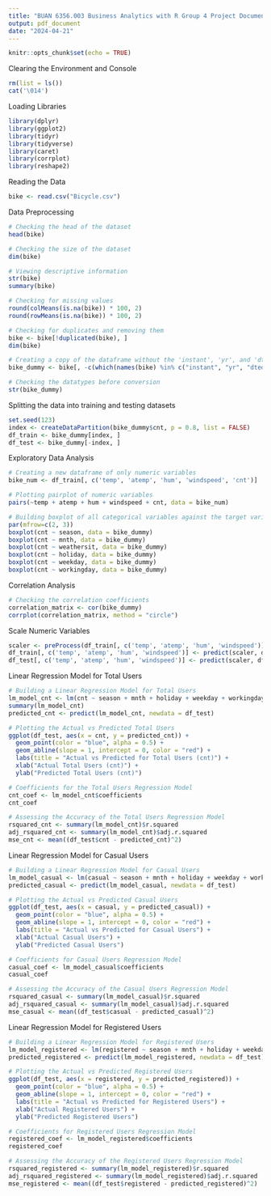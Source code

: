 ---
title: "BUAN 6356.003 Business Analytics with R Group 4 Project Document"
output: pdf_document
date: "2024-04-21"
---

```{r setup, include=FALSE}
knitr::opts_chunk$set(echo = TRUE)
```

Clearing the Environment and Console
```{r}
rm(list = ls())
cat('\014')
```

Loading Libraries
```{r}
library(dplyr)
library(ggplot2)
library(tidyr)
library(tidyverse)
library(caret)
library(corrplot)
library(reshape2)
```

Reading the Data
```{r}
bike <- read.csv("Bicycle.csv")
```

Data Preprocessing
```{r}
# Checking the head of the dataset
head(bike)

# Checking the size of the dataset
dim(bike)

# Viewing descriptive information
str(bike)
summary(bike)

# Checking for missing values
round(colMeans(is.na(bike)) * 100, 2)
round(rowMeans(is.na(bike)) * 100, 2)

# Checking for duplicates and removing them
bike <- bike[!duplicated(bike), ]
dim(bike)

# Creating a copy of the dataframe without the 'instant', 'yr', and 'dteday' columns
bike_dummy <- bike[, -c(which(names(bike) %in% c("instant", "yr", "dteday")))]

# Checking the datatypes before conversion
str(bike_dummy)
```

Splitting the data into training and testing datasets
```{r}
set.seed(123)
index <- createDataPartition(bike_dummy$cnt, p = 0.8, list = FALSE)
df_train <- bike_dummy[index, ]
df_test <- bike_dummy[-index, ]
```

Exploratory Data Analysis
```{r}
# Creating a new dataframe of only numeric variables
bike_num <- df_train[, c('temp', 'atemp', 'hum', 'windspeed', 'cnt')]

# Plotting pairplot of numeric variables
pairs(~temp + atemp + hum + windspeed + cnt, data = bike_num)

# Building boxplot of all categorical variables against the target variable 'cnt'
par(mfrow=c(2, 3))
boxplot(cnt ~ season, data = bike_dummy)
boxplot(cnt ~ mnth, data = bike_dummy)
boxplot(cnt ~ weathersit, data = bike_dummy)
boxplot(cnt ~ holiday, data = bike_dummy)
boxplot(cnt ~ weekday, data = bike_dummy)
boxplot(cnt ~ workingday, data = bike_dummy)
```

Correlation Analysis
```{r}
# Checking the correlation coefficients
correlation_matrix <- cor(bike_dummy)
corrplot(correlation_matrix, method = "circle")
```

Scale Numeric Variables
```{r}
scaler <- preProcess(df_train[, c('temp', 'atemp', 'hum', 'windspeed')], method = c("center", "scale"))
df_train[, c('temp', 'atemp', 'hum', 'windspeed')] <- predict(scaler, df_train[, c('temp', 'atemp', 'hum', 'windspeed')])
df_test[, c('temp', 'atemp', 'hum', 'windspeed')] <- predict(scaler, df_test[, c('temp', 'atemp', 'hum', 'windspeed')])
```

Linear Regression Model for Total Users
```{r}
# Building a Linear Regression Model for Total Users
lm_model_cnt <- lm(cnt ~ season + mnth + holiday + weekday + workingday + weathersit + temp + atemp + hum + windspeed, data=df_train)
summary(lm_model_cnt)
predicted_cnt <- predict(lm_model_cnt, newdata = df_test)

# Plotting the Actual vs Predicted Total Users
ggplot(df_test, aes(x = cnt, y = predicted_cnt)) +
  geom_point(color = "blue", alpha = 0.5) +
  geom_abline(slope = 1, intercept = 0, color = "red") +
  labs(title = "Actual vs Predicted for Total Users (cnt)") +
  xlab("Actual Total Users (cnt)") +
  ylab("Predicted Total Users (cnt)")

# Coefficients for the Total Users Regression Model
cnt_coef <- lm_model_cnt$coefficients
cnt_coef

# Assessing the Accuracy of the Total Users Regression Model
rsquared_cnt <- summary(lm_model_cnt)$r.squared
adj_rsquared_cnt <- summary(lm_model_cnt)$adj.r.squared
mse_cnt <- mean((df_test$cnt - predicted_cnt)^2)
```

Linear Regression Model for Casual Users
```{r}
# Building a Linear Regression Model for Casual Users
lm_model_casual <- lm(casual ~ season + mnth + holiday + weekday + workingday + weathersit + temp + atemp + hum + windspeed, data=df_train)
predicted_casual <- predict(lm_model_casual, newdata = df_test)

# Plotting the Actual vs Predicted Casual Users
ggplot(df_test, aes(x = casual, y = predicted_casual)) +
  geom_point(color = "blue", alpha = 0.5) +
  geom_abline(slope = 1, intercept = 0, color = "red") +
  labs(title = "Actual vs Predicted for Casual Users") +
  xlab("Actual Casual Users") +
  ylab("Predicted Casual Users")

# Coefficients for Casual Users Regression Model
casual_coef <- lm_model_casual$coefficients
casual_coef

# Assessing the Accuracy of the Casual Users Regression Model
rsquared_casual <- summary(lm_model_casual)$r.squared
adj_rsquared_casual <- summary(lm_model_casual)$adj.r.squared
mse_casual <- mean((df_test$casual - predicted_casual)^2)
```

Linear Regression Model for Registered Users
```{r}
# Building a Linear Regression Model for Registered Users
lm_model_registered <- lm(registered ~ season + mnth + holiday + weekday + workingday + weathersit + temp + atemp + hum + windspeed, data=df_train)
predicted_registered <- predict(lm_model_registered, newdata = df_test)

# Plotting the Actual vs Predicted Registered Users
ggplot(df_test, aes(x = registered, y = predicted_registered)) +
  geom_point(color = "blue", alpha = 0.5) +
  geom_abline(slope = 1, intercept = 0, color = "red") +
  labs(title = "Actual vs Predicted for Registered Users") +
  xlab("Actual Registered Users") +
  ylab("Predicted Registered Users")

# Coefficients for Registered Users Regression Model
registered_coef <- lm_model_registered$coefficients
registered_coef

# Assessing the Accuracy of the Registered Users Regression Model
rsquared_registered <- summary(lm_model_registered)$r.squared
adj_rsquared_registered <- summary(lm_model_registered)$adj.r.squared
mse_registered <- mean((df_test$registered - predicted_registered)^2)
```

